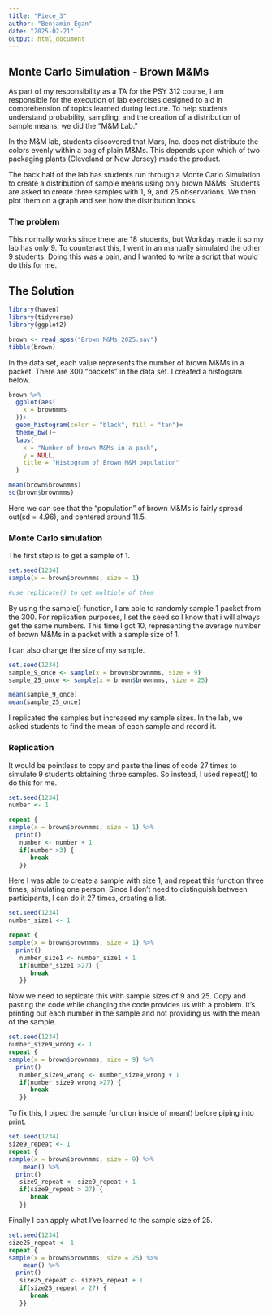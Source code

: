 ```yaml
---
title: "Piece_3"
author: "Benjamin Egan"
date: "2025-02-21"
output: html_document
---
```



## Monte Carlo Simulation - Brown M&Ms

As part of my responsibility as a TA for the PSY 312 course, I am responsible for the execution of lab exercises designed to aid in comprehension of topics learned during lecture. To help students understand probability, sampling, and the creation of a distribution of sample means, we did the "M&M Lab."

In the M&M lab, students discovered that Mars, Inc. does not distribute the colors evenly within a bag of plain M&Ms. This depends upon which of two packaging plants (Cleveland or New Jersey) made the product.

The back half of the lab has students run through a Monte Carlo Simulation to create a distribution of sample means using only brown M&Ms. Students are asked to create three samples with 1, 9, and 25 observations. We then plot them on a graph and see how the distribution looks.

### The problem

This normally works since there are 18 students, but Workday made it so my lab has only 9. To counteract this, I went in an manually simulated the other 9 students. Doing this was a pain, and I wanted to write a script that would do this for me.


## The Solution

```r
library(haven)
library(tidyverse)
library(ggplot2)
```

```r
brown <- read_spss("Brown_M&Ms_2025.sav")
tibble(brown)
```


In the data set, each value represents the number of brown M&Ms in a packet. There are 300 "packets" in the data set. I created a histogram below.


```r

brown %>%
  ggplot(aes(
    x = brownmms
  ))+
  geom_histogram(color = "black", fill = "tan")+
  theme_bw()+
  labs(
    x = "Number of brown M&Ms in a pack",
    y = NULL,
    title = "Histogram of Brown M&M population"
  )

mean(brown$brownmms)
sd(brown$brownmms)
```

Here we can see that the "population" of brown M&Ms is fairly spread out(sd = 4.96), and centered around 11.5.

### Monte Carlo simulation

The first step is to get a sample of 1.

```r
set.seed(1234)
sample(x = brown$brownmms, size = 1)

#use replicate() to get multiple of them

```

By using the sample() function, I am able to randomly sample 1 packet from the 300. For replication purposes, I set the seed so I know that i will always get the same numbers. This time I got 10, representing the average number of brown M&Ms in a packet with a sample size of 1.

I can also change the size of my sample.

```r
set.seed(1234)
sample_9_once <- sample(x = brown$brownmms, size = 9)
sample_25_once <- sample(x = brown$brownmms, size = 25)

mean(sample_9_once)
mean(sample_25_once)

```

I replicated the samples but increased my sample sizes. In the lab, we asked students to find the mean of each sample and record it.

### Replication

It would be pointless to copy and paste the lines of code 27 times to simulate 9 students obtaining three samples. So instead, I used repeat() to do this for me.

```r
set.seed(1234)
number <- 1

repeat { 
sample(x = brown$brownmms, size = 1) %>%
  print()
   number <- number + 1
   if(number >3) { 
      break
   }} 

```

Here I was able to create a sample with size 1, and repeat this function three times, simulating one person. Since I don't need to distinguish between participants, I can do it 27 times, creating a list.

```r
set.seed(1234)
number_size1 <- 1

repeat { 
sample(x = brown$brownmms, size = 1) %>%
  print()
   number_size1 <- number_size1 + 1
   if(number_size1 >27) { 
      break
   }} 

```

Now we need to replicate this with sample sizes of 9 and 25. Copy and pasting the code while changing the code provides us with a problem. It's printing out each number in the sample and not providing us with the mean of the sample. 


```r
set.seed(1234)
number_size9_wrong <- 1
repeat { 
sample(x = brown$brownmms, size = 9) %>%
  print()
   number_size9_wrong <- number_size9_wrong + 1
   if(number_size9_wrong >27) { 
      break
   }} 

```

To fix this, I piped the sample function inside of mean() before piping into print.

```r
set.seed(1234)
size9_repeat <- 1
repeat { 
sample(x = brown$brownmms, size = 9) %>%
    mean() %>%
  print()
   size9_repeat <- size9_repeat + 1
   if(size9_repeat > 27) { 
      break
   }} 

```

Finally I can apply what I've learned to the sample size of 25.


```r
set.seed(1234)
size25_repeat <- 1
repeat { 
sample(x = brown$brownmms, size = 25) %>%
    mean() %>%
  print()
   size25_repeat <- size25_repeat + 1
   if(size25_repeat > 27) { 
      break
   }} 

```